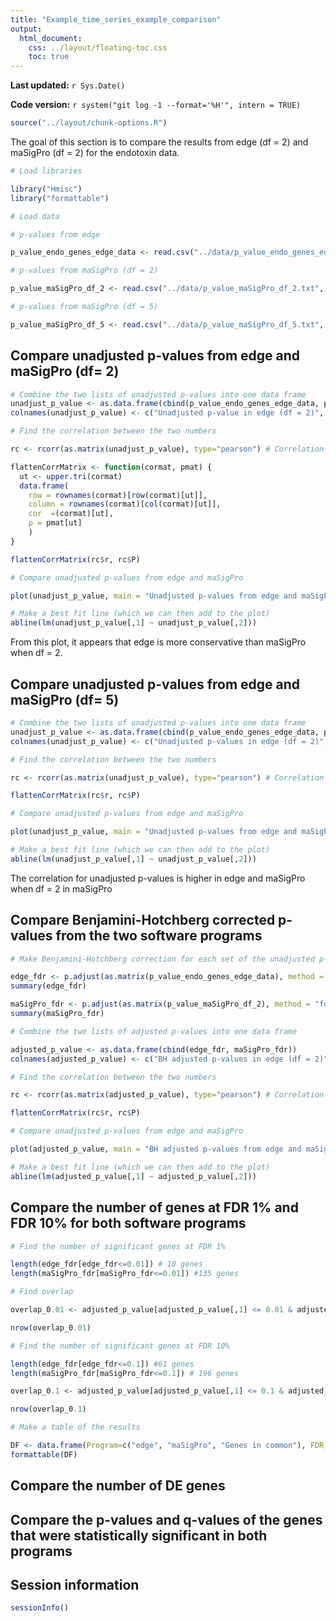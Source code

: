 ```yaml
---
title: "Example_time_series_example_comparison"
output:
  html_document:
    css: ../layout/floating-toc.css
    toc: true
---
```



**Last updated:** `r Sys.Date()`

**Code version:** `r system("git log -1 --format='%H'", intern = TRUE)`

```r
source("../layout/chunk-options.R")
```


The goal of this section is to compare the results from edge (df = 2) and maSigPro (df = 2) for the endotoxin data.

```r
# Load libraries

library("Hmisc")
library("formattable")

# Load data

# p-values from edge

p_value_endo_genes_edge_data <- read.csv("../data/p_value_endo_genes_edge_data.txt", sep="")

# p-values from maSigPro (df = 2)

p_value_maSigPro_df_2 <- read.csv("../data/p_value_maSigPro_df_2.txt", sep="")

# p-values from maSigPro (df = 5)

p_value_maSigPro_df_5 <- read.csv("../data/p_value_maSigPro_df_5.txt", sep="")
```


## Compare unadjusted p-values from edge and maSigPro (df= 2)

```r
# Combine the two lists of unadjusted p-values into one data frame
unadjust_p_value <- as.data.frame(cbind(p_value_endo_genes_edge_data, p_value_maSigPro_df_2))
colnames(unadjust_p_value) <- c("Unadjusted p-value in edge (df = 2)", "Unadjusted p-value in maSigPro (df = 2)")

# Find the correlation between the two numbers

rc <- rcorr(as.matrix(unadjust_p_value), type="pearson") # Correlation = 0.3766195 and p = approximately 0

flattenCorrMatrix <- function(cormat, pmat) {
  ut <- upper.tri(cormat)
  data.frame(
    row = rownames(cormat)[row(cormat)[ut]],
    column = rownames(cormat)[col(cormat)[ut]],
    cor  =(cormat)[ut],
    p = pmat[ut]
    )
}

flattenCorrMatrix(rc$r, rc$P)

# Compare unadjusted p-values from edge and maSigPro

plot(unadjust_p_value, main = "Unadjusted p-values from edge and maSigPro (Pearson's correlation = 0.377)")

# Make a best fit line (which we can then add to the plot)
abline(lm(unadjust_p_value[,1] ~ unadjust_p_value[,2]))

```

From this plot, it appears that edge is more conservative than maSigPro when df = 2.


## Compare unadjusted p-values from edge and maSigPro (df= 5)

```r
# Combine the two lists of unadjusted p-values into one data frame
unadjust_p_value <- as.data.frame(cbind(p_value_endo_genes_edge_data, p_value_maSigPro_df_5))
colnames(unadjust_p_value) <- c("Unadjusted p-values in edge (df = 2)", "Unadjusted p-values in maSigPro (df = 5)")

# Find the correlation between the two numbers

rc <- rcorr(as.matrix(unadjust_p_value), type="pearson") # Correlation = 0.3235 and p = 1.203482e-13

flattenCorrMatrix(rc$r, rc$P)

# Compare unadjusted p-values from edge and maSigPro

plot(unadjust_p_value, main = "Unadjusted p-values from edge and maSigPro (Pearson's correlation = 0.324)")

# Make a best fit line (which we can then add to the plot)
abline(lm(unadjust_p_value[,1] ~ unadjust_p_value[,2]))

```

The correlation for unadjusted p-values is higher in edge and maSigPro when df = 2 in maSigPro

## Compare Benjamini-Hotchberg corrected p-values from the two software programs

```r
# Make Benjamini-Hotchberg correction for each set of the unadjusted p-values

edge_fdr <- p.adjust(as.matrix(p_value_endo_genes_edge_data), method = "fdr", n = 500)
summary(edge_fdr)

maSigPro_fdr <- p.adjust(as.matrix(p_value_maSigPro_df_2), method = "fdr", n = 500)
summary(maSigPro_fdr)

# Combine the two lists of adjusted p-values into one data frame

adjusted_p_value <- as.data.frame(cbind(edge_fdr, maSigPro_fdr))
colnames(adjusted_p_value) <- c("BH adjusted p-values in edge (df = 2)", "BH adjusted p-values in maSigPro (df = 2)")

# Find the correlation between the two numbers

rc <- rcorr(as.matrix(adjusted_p_value), type="pearson") # Correlation = 0.4421 and p equals approximately 0

flattenCorrMatrix(rc$r, rc$P)

# Compare unadjusted p-values from edge and maSigPro

plot(adjusted_p_value, main = "BH adjusted p-values from edge and maSigPro (Pearson's corr. = 0.4421)")

# Make a best fit line (which we can then add to the plot)
abline(lm(adjusted_p_value[,1] ~ adjusted_p_value[,2]))

```

## Compare the number of genes at FDR 1% and FDR 10% for both software programs

```r
# Find the number of significant genes at FDR 1%

length(edge_fdr[edge_fdr<=0.01]) # 10 genes
length(maSigPro_fdr[maSigPro_fdr<=0.01]) #135 genes

# Find overlap

overlap_0.01 <- adjusted_p_value[adjusted_p_value[,1] <= 0.01 & adjusted_p_value[,2] <= 0.01, ]

nrow(overlap_0.01)

# Find the number of significant genes at FDR 10%

length(edge_fdr[edge_fdr<=0.1]) #61 genes
length(maSigPro_fdr[maSigPro_fdr<=0.1]) # 196 genes

overlap_0.1 <- adjusted_p_value[adjusted_p_value[,1] <= 0.1 & adjusted_p_value[,2] <= 0.1, ]

nrow(overlap_0.1)

# Make a table of the results

DF <- data.frame(Program=c("edge", "maSigPro", "Genes in common"), FDR_0.01=c("10", "135", "10"), FDR_0.1=c("61", "196", "55"))
formattable(DF)

```





## Compare the number of DE genes




## Compare the p-values and q-values of the genes that were statistically significant in both programs



## Session information

```r
sessionInfo()
```

